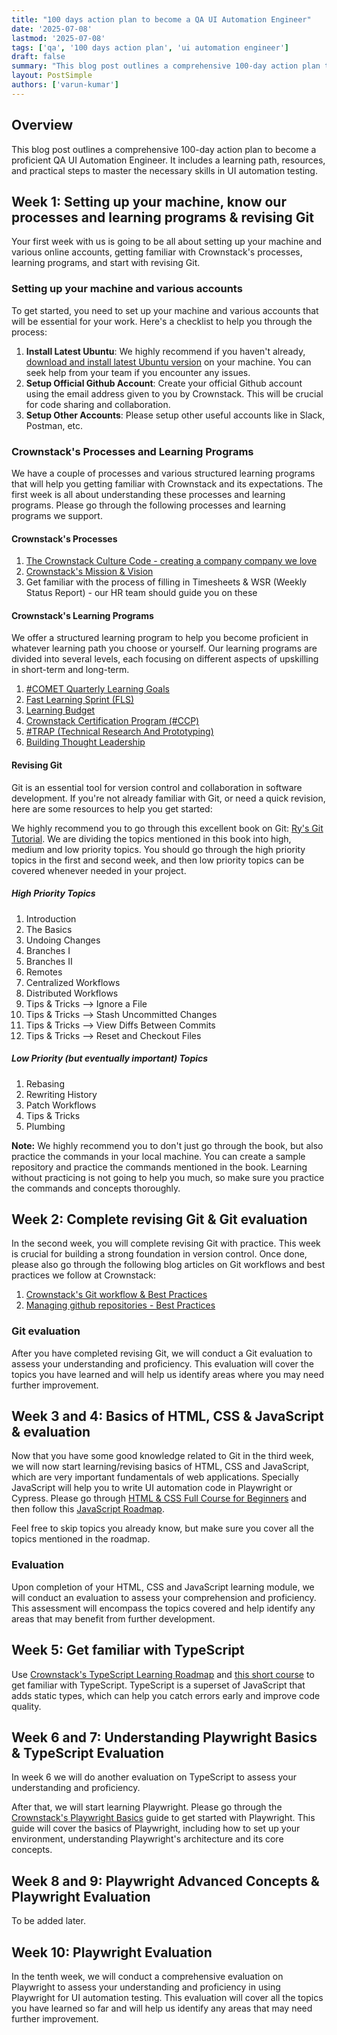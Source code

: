 ```yaml
---
title: "100 days action plan to become a QA UI Automation Engineer"
date: '2025-07-08'
lastmod: '2025-07-08'
tags: ['qa', '100 days action plan', 'ui automation engineer']
draft: false
summary: "This blog post outlines a comprehensive 100-day action plan to become a proficient QA UI Automation Engineer. It includes a learning path, resources, and practical steps to master the necessary skills in UI automation testing."
layout: PostSimple
authors: ['varun-kumar']
---
```


## Overview

This blog post outlines a comprehensive 100-day action plan to become a proficient QA UI Automation Engineer. It includes a learning path, resources, and practical steps to master the necessary skills in UI automation testing.


## Week 1: Setting up your machine, know our processes and learning programs & revising Git

Your first week with us is going to be all about setting up your machine and various online accounts, getting familiar with Crownstack's processes, learning programs, and start with revising Git.


### Setting up your machine and various accounts

To get started, you need to set up your machine and various accounts that will be essential for your work. Here's a checklist to help you through the process:

1. **Install Latest Ubuntu**: We highly recommend if you haven't already, [download and install latest Ubuntu version](https://ubuntu.com/desktop) on your machine. You can seek help from your team if you encounter any issues.
2. **Setup Official Github Account**: Create your official Github account using the email address given to you by Crownstack. This will be crucial for code sharing and collaboration.
3. **Setup Other Accounts**: Please setup other useful accounts like in Slack, Postman, etc.


### Crownstack's Processes and Learning Programs

We have a couple of processes and various structured learning programs that will help you getting familiar with Crownstack and its expectations. The first week is all about understanding these processes and learning programs. Please go through the following processes and learning programs we support.

#### Crownstack's Processes

1. [The Crownstack Culture Code - creating a company company we love](https://www.crownstack.com/pdfs/cs-culture-code-guidelines.pdf)
2. [Crownstack's Mission & Vision](https://www.crownstack.com/about)
3. Get familiar with the process of filling in Timesheets & WSR (Weekly Status Report) - our HR team should guide you on these

#### Crownstack's Learning Programs

We offer a structured learning program to help you become proficient in whatever learning path you choose or yourself. Our learning programs are divided into several levels, each focusing on different aspects of upskilling in short-term and long-term.

1. [#COMET Quarterly Learning Goals](https://www.crownstack.com/kb/quarterly-learning-goals)
2. [Fast Learning Sprint (FLS)](https://www.crownstack.com/kb/fast-learning-sprints)
3. [Learning Budget](https://www.crownstack.com/kb/learning-budget)
4. [Crownstack Certification Program (#CCP)](https://www.crownstack.com/kb/ccp)
5. [#TRAP (Technical Research And Prototyping)](https://www.crownstack.com/kb/trap)
6. [Building Thought Leadership](https://www.crownstack.com/kb/building-thought-leadership)


#### Revising Git

Git is an essential tool for version control and collaboration in software development. If you're not already familiar with Git, or need a quick revision, here are some resources to help you get started:

We highly recommend you to go through this excellent book on Git: [Ry's Git Tutorial](https://johnmathews.is/documents/Rys-Git-Tutorial.pdf). We are dividing the topics mentioned in this book into high, medium and low priority topics. You should go through the high priority topics in the first and second week, and then low priority topics can be covered whenever needed in your project.

##### High Priority Topics

1. Introduction
2. The Basics
3. Undoing Changes
4. Branches I
5. Branches II
6. Remotes
7. Centralized Workflows
8. Distributed Workflows
9. Tips & Tricks --> Ignore a File
10. Tips & Tricks --> Stash Uncommitted Changes
11. Tips & Tricks --> View Diffs Between Commits
12. Tips & Tricks --> Reset and Checkout Files

##### Low Priority (but eventually important) Topics

1. Rebasing
2. Rewriting History
3. Patch Workflows
4. Tips & Tricks
5. Plumbing

**Note:**
We highly recommend you to don't just go through the book, but also practice the commands in your local machine. You can create a sample repository and practice the commands mentioned in the book. Learning without practicing is not going to help you much, so make sure you practice the commands and concepts thoroughly.



## Week 2: Complete revising Git & Git evaluation

In the second week, you will complete revising Git with practice. This week is crucial for building a strong foundation in version control. Once done, please also go through the following blog articles on Git workflows and best practices we follow at Crownstack:

1. [Crownstack's Git workflow & Best Practices](https://blog.crownstack.com/blog/web/crownstack-git-workflow)
2. [Managing github repositories - Best Practices](https://blog.crownstack.com/blog/web/the-art-of-managing-github-repos)

### Git evaluation

After you have completed revising Git, we will conduct a Git evaluation to assess your understanding and proficiency. This evaluation will cover the topics you have learned and will help us identify areas where you may need further improvement.


## Week 3 and 4: Basics of HTML, CSS & JavaScript & evaluation

Now that you have some good knowledge related to Git in the third week, we will now start learning/revising basics of HTML, CSS and JavaScript, which are very important fundamentals of web applications. Specially JavaScript will help you to write UI automation code in Playwright or Cypress. Please go through [HTML & CSS Full Course for Beginners](https://www.youtube.com/watch?v=qz0aGYrrlhU) and then follow this [JavaScript Roadmap](https://roadmap.sh/javascript).

Feel free to skip topics you already know, but make sure you cover all the topics mentioned in the roadmap.

### Evaluation

Upon completion of your HTML, CSS and JavaScript learning module, we will conduct an evaluation to assess your comprehension and proficiency. This assessment will encompass the topics covered and help identify any areas that may benefit from further development.


## Week 5: Get familiar with TypeScript

Use [Crownstack's TypeScript Learning Roadmap](https://blog.crownstack.com/blog/roadmaps/typescript) and [this short course](https://www.youtube.com/watch?v=d56mG7DezGs) to get familiar with TypeScript. TypeScript is a superset of JavaScript that adds static types, which can help you catch errors early and improve code quality.


## Week 6 and 7: Understanding Playwright Basics & TypeScript Evaluation

In week 6 we will do another evaluation on TypeScript to assess your understanding and proficiency.

After that, we will start learning Playwright. Please go through the [Crownstack's Playwright Basics](https://blog.crownstack.com/blog/fls/playwright-basics) guide to get started with Playwright. This guide will cover the basics of Playwright, including how to set up your environment, understanding Playwright's architecture and its core concepts.


## Week 8 and 9: Playwright Advanced Concepts & Playwright Evaluation

To be added later.


## Week 10: Playwright Evaluation

In the tenth week, we will conduct a comprehensive evaluation on Playwright to assess your understanding and proficiency in using Playwright for UI automation testing. This evaluation will cover all the topics you have learned so far and will help us identify any areas that may need further improvement.